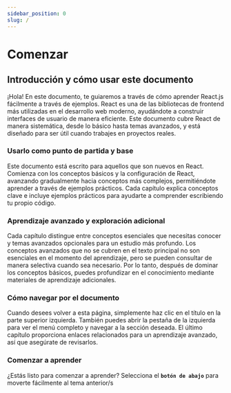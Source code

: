 ```yaml
---
sidebar_position: 0
slug: /
---
```


# Comenzar

## Introducción y cómo usar este documento

¡Hola! En este documento, te guiaremos a través de cómo aprender React.js fácilmente a través de ejemplos. React es una de las bibliotecas de frontend más utilizadas en el desarrollo web moderno, ayudándote a construir interfaces de usuario de manera eficiente. Este documento cubre React de manera sistemática, desde lo básico hasta temas avanzados, y está diseñado para ser útil cuando trabajes en proyectos reales.

### Usarlo como punto de partida y base

Este documento está escrito para aquellos que son nuevos en React. Comienza con los conceptos básicos y la configuración de React, avanzando gradualmente hacia conceptos más complejos, permitiéndote aprender a través de ejemplos prácticos. Cada capítulo explica conceptos clave e incluye ejemplos prácticos para ayudarte a comprender escribiendo tu propio código.

### Aprendizaje avanzado y exploración adicional

Cada capítulo distingue entre conceptos esenciales que necesitas conocer y temas avanzados opcionales para un estudio más profundo. Los conceptos avanzados que no se cubren en el texto principal no son esenciales en el momento del aprendizaje, pero se pueden consultar de manera selectiva cuando sea necesario. Por lo tanto, después de dominar los conceptos básicos, puedes profundizar en el conocimiento mediante materiales de aprendizaje adicionales.

### Cómo navegar por el documento

Cuando desees volver a esta página, simplemente haz clic en el título en la parte superior izquierda. También puedes abrir la pestaña de la izquierda para ver el menú completo y navegar a la sección deseada. El último capítulo proporciona enlaces relacionados para un aprendizaje avanzado, así que asegúrate de revisarlos.

### Comenzar a aprender

¿Estás listo para comenzar a aprender? Selecciona el **`botón de abajo`** para moverte fácilmente al tema anterior/s
